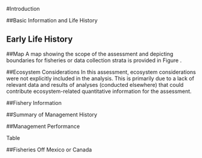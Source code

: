 <!-- ***********INTRODUCTION SECTION*************************************** -->

#Introduction

##Basic Information and Life History



## Early Life History


##Map
A map showing the scope of the assessment and depicting boundaries for fisheries or 
data collection strata is provided in Figure \ref{fig:boundary_map}.

##Ecosystem Considerations
In this assessment, ecosystem considerations were not explicitly included in the analysis. 
This is primarily due to a lack of relevant data and results of analyses (conducted elsewhere) 
that could contribute ecosystem-related quantitative information for the assessment.


##Fishery Information



##Summary of Management History



##Management Performance

Table \ref{tab:mnmgt_perform}


##Fisheries Off Mexico or Canada

